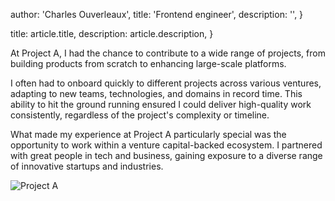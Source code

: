 
  author: 'Charles Ouverleaux',
  title: 'Frontend engineer',
  description: '',
}

  title: article.title,
  description: article.description,
}


At Project A, I had the chance to contribute to a wide range of projects, from building products from scratch to enhancing large-scale platforms.

I often had to onboard quickly to different projects across various ventures, adapting to new teams, technologies, and domains in record time. This ability to hit the ground running ensured I could deliver high-quality work consistently, regardless of the project's complexity or timeline.

What made my experience at Project A particularly special was the opportunity to work within a venture capital-backed ecosystem. I partnered with great people in tech and business, gaining exposure to a diverse range of innovative startups and industries.

<Image src={pav} alt="Project A" />
